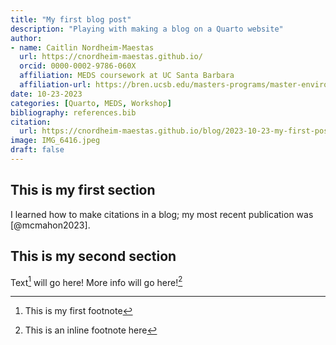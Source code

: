 ```yaml
---
title: "My first blog post"
description: "Playing with making a blog on a Quarto website"
author: 
- name: Caitlin Nordheim-Maestas
  url: https://cnordheim-maestas.github.io/
  orcid: 0000-0002-9786-060X
  affiliation: MEDS coursework at UC Santa Barbara
  affiliation-url: https://bren.ucsb.edu/masters-programs/master-environmental-data-science/academics-meds
date: 10-23-2023
categories: [Quarto, MEDS, Workshop]
bibliography: references.bib
citation:
  url: https://cnordheim-maestas.github.io/blog/2023-10-23-my-first-post/
image: IMG_6416.jpeg
draft: false
---
```


## This is my first section

I learned how to make citations in a blog; my most recent publication was [@mcmahon2023].

## This is my second section

Text[^1] will go here! More info will go here![^2]

[^1]: This is my first footnote

[^2]: This is an inline footnote here

